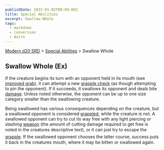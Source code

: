 ```yaml
---
publishDate: 2023-01-02T00:00:00Z
title: Special Abilities
excerpt: Swallow Whole
tags:
  - markdown
  - conversion
  - Astro
---
```


[Modern d20 SRD](/#modernD20) > [Special Abilities](modern-d20-srd-special-abilities-index) > Swallow Whole

## Swallow Whole (Ex)

If the creature begins its turn with an opponent held in its mouth (see [improved grab](modern-d20-srd-special-abilities-improved-grab)), it can attempt a new [grapple check](modern-d20-srd-combat-grapple) (as though attempting to pin the
opponent). If it succeeds, it swallows its opponent and deals bite [damage](modern-d20-srd-combat-damage).
Unless noted otherwise, the opponent can be up to one size category smaller
than the swallowing creature.

Being swallowed has various consequences depending on the creature, but a swallowed opponent is considered [grappled](modern-d20-srd-combat-grapple), while the creature is not. A swallowed opponent can try to cut its way free with any light piercing or slashing [weapon](modern-d20-srd-equipment-weapons-melee) (the amount of cutting damage required to get free is noted in the creatures descriptive text), or it can just try to escape the [grapple](modern-d20-srd-combat-grapple). If the swallowed opponent chooses the latter course, success puts it back in the creatures mouth, where it may be bitten or swallowed again.

